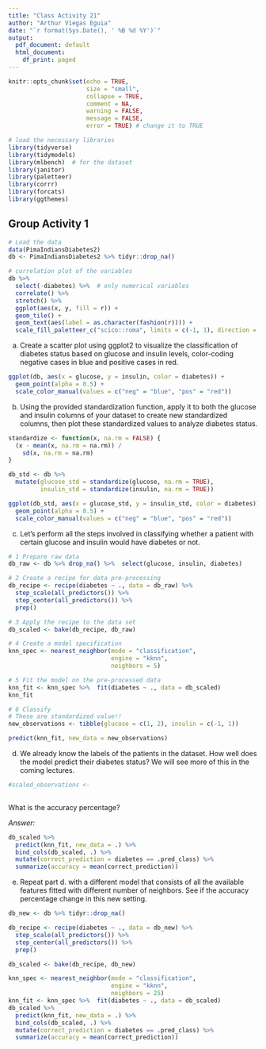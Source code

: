 ```yaml
---
title: "Class Activity 21"
author: "Arthur Viegas Eguia"
date: "`r format(Sys.Date(), ' %B %d %Y')`"
output:
  pdf_document: default
  html_document:
    df_print: paged
---
```


```r
knitr::opts_chunk$set(echo = TRUE, 
                      size = "small", 
                      collapse = TRUE, 
                      comment = NA, 
                      warning = FALSE, 
                      message = FALSE,
                      error = TRUE) # change it to TRUE

# load the necessary libraries
library(tidyverse) 
library(tidymodels)
library(mlbench)  # for the dataset   
library(janitor)
library(paletteer)
library(corrr)
library(forcats)
library(ggthemes)
```




## Group Activity 1


```r
# Load the data
data(PimaIndiansDiabetes2)
db <- PimaIndiansDiabetes2 %>% tidyr::drop_na()

# correlation plot of the variables
db %>%
  select(-diabetes) %>%  # only numerical variables
  correlate() %>%
  stretch() %>%
  ggplot(aes(x, y, fill = r)) +
  geom_tile() +
  geom_text(aes(label = as.character(fashion(r)))) +
  scale_fill_paletteer_c("scico::roma", limits = c(-1, 1), direction = -1)
```



a. Create a scatter plot using ggplot2 to visualize the classification of diabetes status based on glucose and insulin levels, color-coding negative cases in blue and positive cases in red.


```r
ggplot(db, aes(x = glucose, y = insulin, color = diabetes)) +
  geom_point(alpha = 0.5) + 
  scale_color_manual(values = c("neg" = "blue", "pos" = "red"))
```


b. Using the provided standardization function, apply it to both the glucose and insulin columns of your dataset to create new standardized columns, then plot these standardized values to analyze diabetes status.

```r
standardize <- function(x, na.rm = FALSE) {
  (x - mean(x, na.rm = na.rm)) / 
    sd(x, na.rm = na.rm)
}
```


```r
db_std <- db %>%
  mutate(glucose_std = standardize(glucose, na.rm = TRUE),
         insulin_std = standardize(insulin, na.rm = TRUE))
```

```r
ggplot(db_std, aes(x = glucose_std, y = insulin_std, color = diabetes)) +
  geom_point(alpha = 0.5) + 
  scale_color_manual(values = c("neg" = "blue", "pos" = "red"))
```



c. Let's  perform all the steps involved in classifying whether a patient with certain glucose and insulin would have diabetes or not.


```r
# 1 Prepare raw data
db_raw <- db %>% drop_na() %>%  select(glucose, insulin, diabetes)
```


```r
# 2 Create a recipe for data pre-processing
db_recipe <- recipe(diabetes ~ ., data = db_raw) %>% 
  step_scale(all_predictors()) %>% 
  step_center(all_predictors()) %>% 
  prep()
```


```r
# 3 Apply the recipe to the data set
db_scaled <- bake(db_recipe, db_raw)
```


```r
# 4 Create a model specification
knn_spec <- nearest_neighbor(mode = "classification",
                             engine = "kknn",
                             neighbors = 5)
```


```r
# 5 Fit the model on the pre-processed data
knn_fit <- knn_spec %>%  fit(diabetes ~ ., data = db_scaled)
knn_fit
```


```r
# 6 Classify
# These are standardized value!!
new_observations <- tibble(glucose = c(1, 2), insulin = c(-1, 1))

predict(knn_fit, new_data = new_observations)

```


d. We already know the labels of the patients in the dataset. How well does the model predict their diabetes status? We will see more of this in the coming lectures.

```r
#scaled_observations <- 
  
```

What is the accuracy percentage?

*Answer:*

```r
db_scaled %>% 
  predict(knn_fit, new_data = .) %>% 
  bind_cols(db_scaled, .) %>% 
  mutate(correct_prediction = diabetes == .pred_class) %>% 
  summarize(accuracy = mean(correct_prediction))
```



e. Repeat part d. with a different model that consists of all the available features fitted with different number of neighbors. See if the accuracy percentage change in this new setting.

```r
db_new <- db %>% tidyr::drop_na()

db_recipe <- recipe(diabetes ~ ., data = db_new) %>% 
  step_scale(all_predictors()) %>% 
  step_center(all_predictors()) %>% 
  prep()

db_scaled <- bake(db_recipe, db_new)

knn_spec <- nearest_neighbor(mode = "classification",
                             engine = "kknn",
                             neighbors = 25)
knn_fit <- knn_spec %>%  fit(diabetes ~ ., data = db_scaled)
db_scaled %>% 
  predict(knn_fit, new_data = .) %>% 
  bind_cols(db_scaled, .) %>% 
  mutate(correct_prediction = diabetes == .pred_class) %>% 
  summarize(accuracy = mean(correct_prediction))
```


